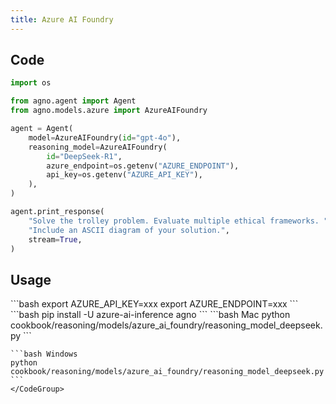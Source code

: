 ```yaml
---
title: Azure AI Foundry
---
```

## Code

```python cookbook/reasoning/models/azure_ai_foundry/reasoning_model_deepseek.py
import os

from agno.agent import Agent
from agno.models.azure import AzureAIFoundry

agent = Agent(
    model=AzureAIFoundry(id="gpt-4o"),
    reasoning_model=AzureAIFoundry(
        id="DeepSeek-R1",
        azure_endpoint=os.getenv("AZURE_ENDPOINT"),
        api_key=os.getenv("AZURE_API_KEY"),
    ),
)

agent.print_response(
    "Solve the trolley problem. Evaluate multiple ethical frameworks. "
    "Include an ASCII diagram of your solution.",
    stream=True,
)
```

## Usage

<Steps>
  <Snippet file="create-venv-step.mdx" />

  <Step title="Set your API key">
    ```bash
    export AZURE_API_KEY=xxx
    export AZURE_ENDPOINT=xxx
    ```
  </Step>

  <Step title="Install libraries">
    ```bash
    pip install -U azure-ai-inference agno
    ```
  </Step>

  <Step title="Run Agent">
    <CodeGroup>
    ```bash Mac
    python cookbook/reasoning/models/azure_ai_foundry/reasoning_model_deepseek.py
    ```

    ```bash Windows
    python cookbook/reasoning/models/azure_ai_foundry/reasoning_model_deepseek.py
    ```
    </CodeGroup>
</Step>
</Steps>
